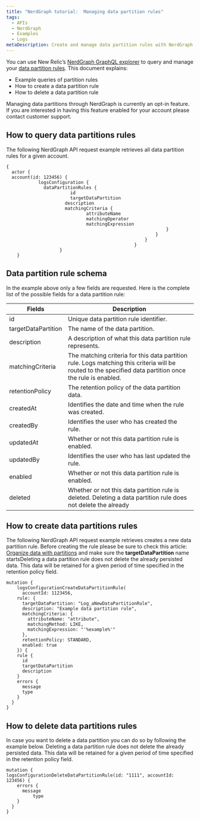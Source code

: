 ```yaml
---
title: "NerdGraph tutorial:  Managing data partition rules"
tags:
  - APIs
  - NerdGraph
  - Examples
  - Logs
metaDescription: Create and manage data partition rules with NerdGraph.  
---
```


You can use New Relic’s [NerdGraph GraphQL explorer](https://api.newrelic.com/graphiql) to query and manage your [data partition rules](https://docs.newrelic.com/docs/logs/log-management/ui-data/data-partitions/). This document explains:

- Example queries of partition rules
- How to create a data partition rule
- How to delete a data partition rule 

<Callout variant="important">
Managing data partitions through NerdGraph is currently an opt-in feature. If you are interested in having this feature enabled for your account please contact customer support.
</Callout>

## How to query data partitions rules


The following  NerdGraph API request  example retrieves all data partition rules for a given account. 

```
{
  actor {
  account(id: 123456) {
			logsConfiguration {
			  dataPartitionRules { 
						id 
						targetDataPartition
					  description
					  matchingCriteria {
							  attributeName
							  matchingOperator
							  matchingExpression
															}
														}
													}
												}
					}
	}
```
## Data partition rule schema

In the example above only a few fields are requested. Here is the complete list of the possible fields for a data partition rule: 

<table>
  <thead>
    <tr>
      <th style={{ width: "150px" }}>
        Fields
      </th>
      <th>
        Description
      </th>
    </tr>
  </thead>

  <tbody>
<tr><td>id </td><td> Unique data partition rule identifier.</td></tr>
<tr><td>targetDataPartition</td><td>The name of the data partition.</td></tr>
<tr><td>description	</td> <td>A description of what this data partition rule represents.</td></tr>
<tr><td>matchingCriteria</td> <td>The matching criteria for this data partition rule. Logs matching this criteria will be routed to the specified data partition once the rule is enabled.</td></tr>
<tr><td>retentionPolicy</td> <td>The retention policy of the data partition data.</td></tr>
<tr><td>createdAt</td> <td> Identifies the date and time when the rule was created.</td></tr>
<tr><td>createdBy</td> <td> Identifies the user who has created the rule.</td></tr>
<tr><td>updatedAt</td> <td> Whether or not this data partition rule is enabled.</td></tr>
<tr><td>updatedBy</td> <td> Identifies the user who has last updated the rule.</td></tr>
<tr><td>enabled</td> <td> Whether or not this data partition rule is enabled.</td></tr>
<tr><td>deleted</td> <td> Whether or not this data partition rule is deleted. Deleting a data partition rule does not delete the already</td></tr>
    
  </tbody>
</table>

## How to create data partitions rules

The following  NerdGraph API request example retrieves creates a new data partition rule. Before creating the rule please be sure to check this article: [Organize data with partitions](https://docs.newrelic.com/docs/logs/log-management/ui-data/data-partitions/) and make sure the **targetDataPartition** name startsDeleting a data partition rule does not delete the already persisted data. This data will be retained for a given period of time specified in the retention policy field.

```
mutation {
	logsConfigurationCreateDataPartitionRule(
	  accountId: 1123456,
    rule: {
      targetDataPartition: "Log_aNewDataPartitionRule",
      description: "Example data partition rule",
      matchingCriteria: {
        attributeName: "attribute",
        matchingMethod: LIKE,
        matchingExpression: "'%example%'"
      },
      retentionPolicy: STANDARD,
      enabled: true
    }) {
   	rule {
      id
      targetDataPartition
      description
    }
    errors {
      message
      type
    }
  }
}
```

## How to delete data partitions rules

In case you want to delete a data partition you can do so by following the example below. Deleting a data partition rule does not delete the already persisted data. This data will be retained for a given period of time specified in the retention policy field.

```
mutation {
logsConfigurationDeleteDataPartitionRule(id: "1111", accountId: 123456) {
    errors {
      message
		  type
    }
  }
}
```
